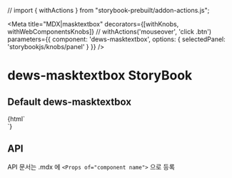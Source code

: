 // import { withActions } from "storybook-prebuilt/addon-actions.js";

<Meta
  title="MDX|masktextbox"
  decorators={[withKnobs, withWebComponentsKnobs]} // withActions('mouseover', 'click .btn')
  parameters={{ component: 'dews-masktextbox', options: { selectedPanel: 'storybookjs/knobs/panel' } }}
/>

<!-- 아래는 Doc 부분 -->
# dews-masktextbox StoryBook

## Default dews-masktextbox
<Preview>
  <Story name="dews-masktextbox" height="100px">
    {html`
    <div style='width: 360px'>
        <dews-box title='box'>
            <dews-masktextbox title='title'></dews-masktextbox>
        </dews-box>
    </div>
    `}
  </Story>
</Preview>



## API

API 문서는 .mdx 에 `<Props of="component name">` 으로 등록

<Props of="dews-masktextbox" />
